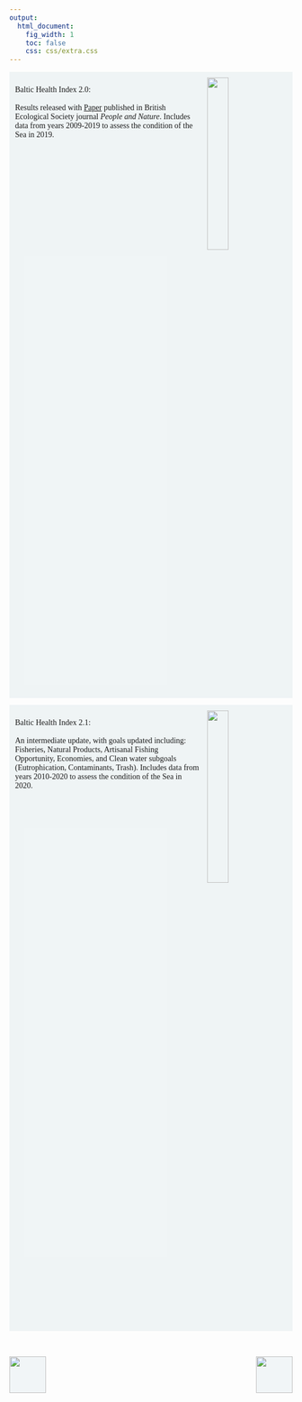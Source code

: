 ```yaml
---
output:
  html_document:
    fig_width: 1
    toc: false
    css: css/extra.css
---
```


<div class="wrap page-lead-content" style="background-color:#edf3f5d1;padding:10px;font-family:PT Sans;margin-bottom:12px;">
<a href="https://baltic-ohi.shinyapps.io/dashboard/">
<img src="images/shiny-beta.png" style="float:right;width:28%;margin:0px 6px;">
</a>
<div style="width: 68%;">
<p>
<h4 style="font-weight: 500; display: inline;"> Baltic Health Index 2.0: </h4> 
<br>
<br>
Results released with [Paper](https://doi.org/10.1002/pan3.10178) published in British Ecological Society journal _People and Nature_. Includes data from years 2009-2019 to assess the condition of the Sea in 2019.
</p>
</div>
<div style="clear:both;"></div>
</div>


<div class="wrap page-lead-content" style="background-color:#edf3f5d1;padding:10px;font-family:PT Sans;margin-bottom:12px;">
<img src="images/shiny-beta.png" style="float:right;width:28%;margin:0px 6px;">
<div style="width: 68%;">
<p>
<h4 style="font-weight: 500; display: inline;"> Baltic Health Index 2.1: </h4> 
<br>
<br>
An intermediate update, with goals updated including: Fisheries, Natural Products, Artisanal Fishing Opportunity, Economies, and Clean water subgoals (Eutrophication, Contaminants, Trash). Includes data from years 2010-2020 to assess the condition of the Sea in 2020.
</p>
</div>
<div style="clear:both;"></div>
</div>

<br>

<div class="wrap page-lead-content">
<img style="background-color:#edf3f5b6;" align="right" src="images/src-su-logo.png" height="65px">
<img style="background-color:#edf3f5b6;" align="left" src="images/original-logo-w-balticsea.png" height="65px">
</div>
